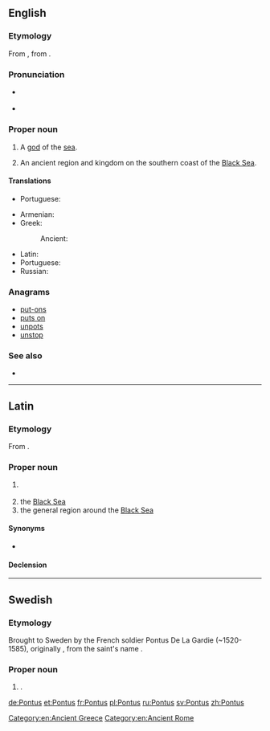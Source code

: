{{also|pontus}}
==English==
{{wikipedia}}

===Etymology===
From {{etyl|la|en}} {{term|Pontus|lang=la}}, from {{etyl|grc|en}} {{term|Πόντος|lang=grc}}.

===Pronunciation===
* {{a|UK}} {{IPA|/ˈpɒntəs/|lang=en}}
* {{a|US}} {{IPA|/ˈpɑːntəs/|lang=en}}

===Proper noun===
{{en-proper noun}}

# {{context|Greek god|lang=en}} A [[god]] of the [[sea]].
# {{context|historical|lang=en}} An ancient region and kingdom on the southern coast of the [[Black Sea]].

====Translations====
{{trans-top|god of the sea}}
* Portuguese: {{t|pt|Ponto|m}}
{{trans-mid}}
{{trans-bottom}}

{{trans-top|a region on the southern coast of the Black Sea}}
* Armenian: {{t|hy|Պոնտոս}}
* Greek: {{t+|el|Πόντος|m}}
*: Ancient: {{t|grc|Πόντος|m}}
{{trans-mid}}
* Latin: {{t|la|Pontus|m}}
* Portuguese: {{t|pt|Ponto|m}}
* Russian: {{t|ru|Понт|m}}
{{trans-bottom}}

===Anagrams===
* [[put-ons#English|put-ons]]
* [[puts on#English|puts on]]
* [[unpots#English|unpots]]
* [[unstop#English|unstop]]

===See also===
* {{pedialite|lang=el}}

[[Category:en:Ancient Greece]]
[[Category:en:Ancient Rome]]

----

==Latin==

===Etymology===
From {{etyl|grc|la}} {{m|grc|Πόντος}}.

===Proper noun===
{{la-proper noun|Pontus|Ponti|Pontī|m|second}}

# {{l|en|Pontus}} {{gloss|kingdom and later Roman province}}
# the [[Black Sea]]
# the general region around the [[Black Sea]]

====Synonyms====
* {{sense|Black Sea}} {{l|la|Pontus Euxīnus}}

====Declension====
{{la-decl-2nd|num=sg|Pont}}

----

==Swedish==

===Etymology===
Brought to Sweden by the French soldier Pontus De La Gardie (~1520-1585), originally {{m|fr|Ponce}}, from the saint's name {{m|la|Pontius}}.

===Proper noun===
{{head|sv|proper noun}}

# {{given name|male|lang=sv}}.

[[de:Pontus]]
[[et:Pontus]]
[[fr:Pontus]]
[[pl:Pontus]]
[[ru:Pontus]]
[[sv:Pontus]]
[[zh:Pontus]]